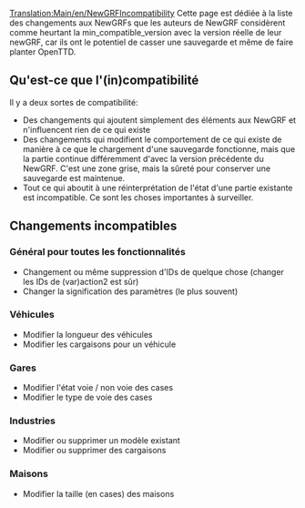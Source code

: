[[Translation:Main/en/NewGRFIncompatibility]]
{{en/-}}
Cette page est dédiée à la liste des changements aux NewGRFs que les auteurs de NewGRF considèrent comme heurtant la min_compatible_version avec la version réelle de leur newGRF, car ils ont le potentiel de casser une sauvegarde et même de faire planter OpenTTD.

==Qu'est-ce que l'(in)compatibilité==
Il y a deux sortes de compatibilité:
* Des changements qui ajoutent simplement des éléments aux NewGRF et n'influencent rien de ce qui existe
* Des changements qui modifient le comportement de ce qui existe de manière à ce que le chargement d'une sauvegarde fonctionne, mais que la partie continue différemment d'avec la version précédente du NewGRF. C'est une zone grise, mais la sûreté pour conserver une sauvegarde est maintenue.
* Tout ce qui aboutit à une réinterprétation de l'état d'une partie existante est incompatible. Ce sont les choses importantes à surveiller.

==Changements incompatibles==

===Général pour toutes les fonctionnalités===
* Changement ou même suppression d'IDs de quelque chose (changer les IDs de (var)action2 est sûr)
* Changer la signification des paramètres (le plus souvent)

===Véhicules===
* Modifier la longueur des véhicules
* Modifier les cargaisons pour un véhicule

===Gares===
* Modifier l'état voie / non voie des cases
* Modifier le type de voie des cases

===Industries===
* Modifier ou supprimer un modèle existant
* Modifier ou supprimer des cargaisons

===Maisons===
* Modifier la taille (en cases) des maisons